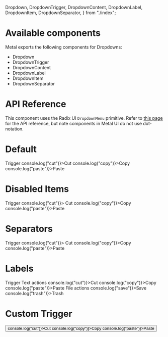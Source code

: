   Dropdown,
  DropdownTrigger,
  DropdownContent,
  DropdownLabel,
  DropdownItem,
  DropdownSeparator,
} from "./index";

<Meta title="DropdownMenu" component={Dropdown} />

# Available components

Metal exports the following components for Dropdowns:

- Dropdown
- DropdownTrigger
- DropdownContent
- DropdownLabel
- DropdownItem
- DropdownSeparator

# API Reference

This component uses the Radix UI `DropdownMenu` primitive. Refer to [this page](https://radix-ui.com/primitives/docs/components/dropdown-menu#api-reference) for the API reference, but note components in Metal UI do not use dot-notation.

# Default

<Preview>
  <Story name="Default">
    <Dropdown>
      <DropdownTrigger>Trigger</DropdownTrigger>
      <DropdownContent>
        <DropdownItem onSelect={() => console.log("cut")}>Cut</DropdownItem>
        <DropdownItem onSelect={() => console.log("copy")}>Copy</DropdownItem>
        <DropdownItem onSelect={() => console.log("paste")}>Paste</DropdownItem>
      </DropdownContent>
    </Dropdown>
  </Story>
</Preview>

# Disabled Items

<Preview>
  <Story name="Disabled Items">
    <Dropdown>
      <DropdownTrigger>Trigger</DropdownTrigger>
      <DropdownContent>
        <DropdownItem disabled onSelect={() => console.log("cut")}>
          Cut
        </DropdownItem>
        <DropdownItem onSelect={() => console.log("copy")}>Copy</DropdownItem>
        <DropdownItem onSelect={() => console.log("paste")}>Paste</DropdownItem>
      </DropdownContent>
    </Dropdown>
  </Story>
</Preview>

# Separators

<Preview>
  <Story name="Separators">
    <Dropdown>
      <DropdownTrigger>Trigger</DropdownTrigger>
      <DropdownContent>
        <DropdownItem disabled onSelect={() => console.log("cut")}>
          Cut
        </DropdownItem>
        <DropdownSeparator />
        <DropdownItem onSelect={() => console.log("copy")}>Copy</DropdownItem>
        <DropdownSeparator />
        <DropdownItem onSelect={() => console.log("paste")}>Paste</DropdownItem>
      </DropdownContent>
    </Dropdown>
  </Story>
</Preview>

# Labels

<Preview>
  <Story name="Labels">
    <Dropdown>
      <DropdownTrigger>Trigger</DropdownTrigger>
      <DropdownContent>
        <DropdownLabel>Text actions</DropdownLabel>
        <DropdownItem onSelect={() => console.log("cut")}>Cut</DropdownItem>
        <DropdownItem onSelect={() => console.log("copy")}>Copy</DropdownItem>
        <DropdownItem onSelect={() => console.log("paste")}>Paste</DropdownItem>
        <DropdownLabel>File actions</DropdownLabel>
        <DropdownItem onSelect={() => console.log("save")}>Save</DropdownItem>
        <DropdownItem onSelect={() => console.log("trash")}>Trash</DropdownItem>
      </DropdownContent>
    </Dropdown>
  </Story>
</Preview>

# Custom Trigger

<Preview>
  <Story name="Custom Trigger">
    <Dropdown>
      <DropdownTrigger>
        <Button label="Trigger" />
      </DropdownTrigger>
      <DropdownContent>
        <DropdownItem onSelect={() => console.log("cut")}>Cut</DropdownItem>
        <DropdownItem onSelect={() => console.log("copy")}>Copy</DropdownItem>
        <DropdownItem onSelect={() => console.log("paste")}>Paste</DropdownItem>
      </DropdownContent>
    </Dropdown>
  </Story>
</Preview>